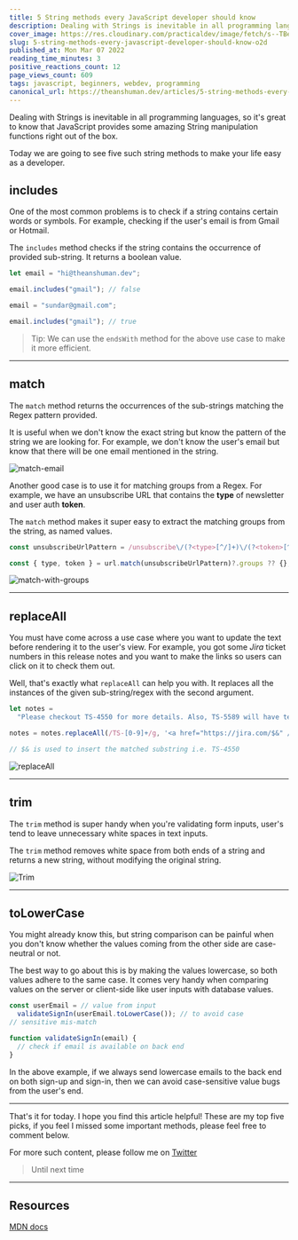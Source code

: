 ```yaml
---
title: 5 String methods every JavaScript developer should know
description: Dealing with Strings is inevitable in all programming languages, so it's great to know that...
cover_image: https://res.cloudinary.com/practicaldev/image/fetch/s--TBeFvViF--/c_imagga_scale,f_auto,fl_progressive,h_420,q_auto,w_1000/https://dev-to-uploads.s3.amazonaws.com/uploads/articles/tctr0e8et2ycy1eugtyl.png
slug: 5-string-methods-every-javascript-developer-should-know-o2d
published_at: Mon Mar 07 2022
reading_time_minutes: 3
positive_reactions_count: 12
page_views_count: 609
tags: javascript, beginners, webdev, programming
canonical_url: https://theanshuman.dev/articles/5-string-methods-every-javascript-developer-should-know-o2d
---
```


Dealing with Strings is inevitable in all programming languages, so it's great to know that JavaScript provides some amazing String manipulation functions right out of the box.

Today we are going to see five such string methods to make your life easy as a developer.

## includes

One of the most common problems is to check if a string contains certain words or symbols. For example, checking if the user's email is from Gmail or Hotmail.

The `includes` method checks if the string contains the occurrence of provided sub-string. It returns a boolean value.

```ts
let email = "hi@theanshuman.dev";

email.includes("gmail"); // false

email = "sundar@gmail.com";

email.includes("gmail"); // true
```

> Tip: We can use the `endsWith` method for the above use case to make it more efficient.

---

## match

The `match` method returns the occurrences of the sub-strings matching the Regex pattern provided.

It is useful when we don't know the exact string but know the pattern of the string we are looking for. For example, we don't know the user's email but know that there will be one email mentioned in the string.

![match-email](https://dev-to-uploads.s3.amazonaws.com/uploads/articles/ws80xd8gcj2zke8740i4.png)

Another good case is to use it for matching groups from a Regex. For example, we have an unsubscribe URL that contains the **type** of newsletter and user auth **token**.

The `match` method makes it super easy to extract the matching groups from the string, as named values.

```js
const unsubscribeUrlPattern = /unsubscribe\/(?<type>[^/]+)\/(?<token>[^/]+)/;

const { type, token } = url.match(unsubscribeUrlPattern)?.groups ?? {};
```

![match-with-groups](https://dev-to-uploads.s3.amazonaws.com/uploads/articles/jcum9ilb8f5spohfr3ue.png)

---

## replaceAll

You must have come across a use case where you want to update the text before rendering it to the user's view. For example, you got some _Jira_ ticket numbers in this release notes and you want to make the links so users can click on it to check them out.

Well, that's exactly what `replaceAll` can help you with. It replaces all the instances of the given sub-string/regex with the second argument.

```ts
let notes =
  "Please checkout TS-4550 for more details. Also, TS-5589 will have test instructions.";

notes = notes.replaceAll(/TS-[0-9]+/g, '<a href="https://jira.com/$&" />');

// $& is used to insert the matched substring i.e. TS-4550
```

![replaceAll](https://dev-to-uploads.s3.amazonaws.com/uploads/articles/iej2m78hqq0lyivgl0jc.png)

---

## trim

The `trim` method is super handy when you're validating form inputs, user's tend to leave unnecessary white spaces in text inputs.

The `trim` method removes white space from both ends of a string and returns a new string, without modifying the original string.

![Trim](https://dev-to-uploads.s3.amazonaws.com/uploads/articles/ifevno7yuzqy1eks0at4.png)

---

## toLowerCase

You might already know this, but string comparison can be painful when you don't know whether the values coming from the other side are case-neutral or not.

The best way to go about this is by making the values lowercase, so both values adhere to the same case. It comes very handy when comparing values on the server or client-side like user inputs with database values.

```ts
const userEmail = // value from input
  validateSignIn(userEmail.toLowerCase()); // to avoid case
// sensitive mis-match

function validateSignIn(email) {
  // check if email is available on back end
}
```

In the above example, if we always send lowercase emails to the back end on both sign-up and sign-in, then we can avoid case-sensitive value bugs from the user's end.

---

That's it for today. I hope you find this article helpful!
These are my top five picks, if you feel I missed some important methods, please feel free to comment below.

For more such content, please follow me on [Twitter](https://twitter.com/sun_anshuman)

> Until next time

---

## Resources

[MDN docs](https://developer.mozilla.org/en-US/docs/Web/JavaScript/Reference/Global_Objects/String)
